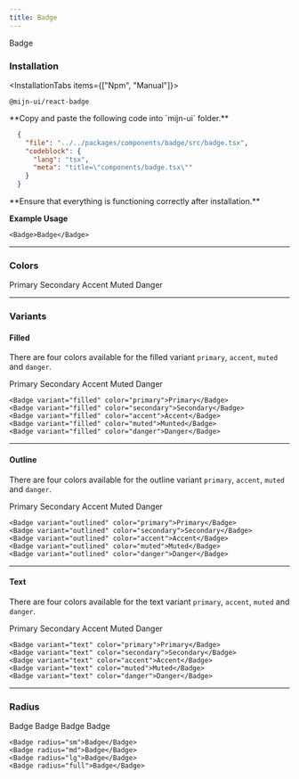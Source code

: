 ```yaml
---
title: Badge
---
```



<ComponentPreview className="flex-col md:flex-row">
  <Badge>Badge</Badge>
</ComponentPreview>

### Installation

<InstallationTabs items={["Npm", "Manual"]}>
  <InstallationTabsContent value="Npm">
  ```package-install
  @mijn-ui/react-badge
  ```
  </InstallationTabsContent>
  <InstallationTabsContent value="Manual">
  <Steps>
  <Step>
  **Copy and paste the following code into `mijn-ui` folder.**

  ```json doc-gen:file
    {
      "file": "../../packages/components/badge/src/badge.tsx",
      "codeblock": {
        "lang": "tsx",
        "meta": "title=\"components/badge.tsx\""
      }
    }
  ```
  </Step>
  
  <Step>
  **Ensure that everything is functioning correctly after installation.**
  </Step>
</Steps>
</InstallationTabsContent>
</InstallationTabs>

**Example Usage**

```tsx
<Badge>Badge</Badge>
```

---

### Colors

<ComponentPreview className="flex-col md:flex-row">
  <Badge color="primary">Primary</Badge>
  <Badge color="secondary">Secondary</Badge>
  <Badge color="accent">Accent</Badge>
  <Badge color="muted">Muted</Badge>
  <Badge color="danger">Danger</Badge>
</ComponentPreview>

---

### Variants

#### Filled

There are four colors available for the filled variant `primary`, `accent`, `muted` and `danger`.

<ComponentPreview className="flex-col md:flex-row">
  <Badge variant="filled" color="primary">
    Primary
  </Badge>
  <Badge variant="filled" color="secondary">
    Secondary
  </Badge>
  <Badge variant="filled" color="accent">
    Accent
  </Badge>
  <Badge variant="filled" color="muted">
    Muted
  </Badge>
  <Badge variant="filled" color="danger">
    Danger
  </Badge>
</ComponentPreview>

```tsx
<Badge variant="filled" color="primary">Primary</Badge>
<Badge variant="filled" color="secondary">Secondary</Badge>
<Badge variant="filled" color="accent">Accent</Badge>
<Badge variant="filled" color="muted">Munted</Badge>
<Badge variant="filled" color="danger">Danger</Badge>
```

---

#### Outline

There are four colors available for the outline variant `primary`, `accent`, `muted` and `danger`.

<ComponentPreview className="flex-col md:flex-row">
  <Badge variant="outlined" color="primary">
    Primary
  </Badge>
  <Badge variant="outlined" color="secondary">
    Secondary
  </Badge>
  <Badge variant="outlined" color="accent">
    Accent
  </Badge>
  <Badge variant="outlined" color="muted">
    Muted
  </Badge>
  <Badge variant="outlined" color="danger">
    Danger
  </Badge>
</ComponentPreview>

```tsx
<Badge variant="outlined" color="primary">Primary</Badge>
<Badge variant="outlined" color="secondary">Secondary</Badge>
<Badge variant="outlined" color="accent">Accent</Badge>
<Badge variant="outlined" color="muted">Muted</Badge>
<Badge variant="outlined" color="danger">Danger</Badge>
```

---

#### Text

There are four colors available for the text variant `primary`, `accent`, `muted` and `danger`.

<ComponentPreview className="flex-col md:flex-row">
  <Badge variant="text" color="primary">
    Primary
  </Badge>
  <Badge variant="text" color="secondary">
    Secondary
  </Badge>
  <Badge variant="text" color="accent">
    Accent
  </Badge>
  <Badge variant="text" color="muted">
    Muted
  </Badge>
  <Badge variant="text" color="danger">
    Danger
  </Badge>
</ComponentPreview>

```tsx
<Badge variant="text" color="primary">Primary</Badge>
<Badge variant="text" color="secondary">Secondary</Badge>
<Badge variant="text" color="accent">Accent</Badge>
<Badge variant="text" color="muted">Muted</Badge>
<Badge variant="text" color="danger">Danger</Badge>
```

---

### Radius

<ComponentPreview className="flex-col md:flex-row">
  <Badge radius="sm">Badge</Badge>
  <Badge radius="md">Badge</Badge>
  <Badge radius="lg">Badge</Badge>
  <Badge radius="full">Badge</Badge>
</ComponentPreview>

```tsx
<Badge radius="sm">Badge</Badge>
<Badge radius="md">Badge</Badge>
<Badge radius="lg">Badge</Badge>
<Badge radius="full">Badge</Badge>
```
